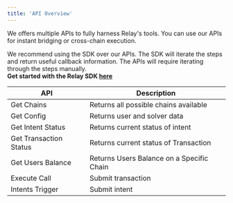 ```yaml
---
title: 'API Overview'
---
```

We offers multiple APIs to fully harness Relay's tools. You can use our APIs for instant bridging or cross-chain execution.

<Warning>We recommend using the SDK over our APIs. The SDK will iterate the steps and return useful callback information. The APIs will require iterating through the steps manually.<br/>
**Get started with the Relay SDK [here](https://docs.relay.link/references/sdk/getting-started)**</Warning>

| API | Description                           |
| -------- | ------------------------------------- |
|Get Chains|Returns all possible chains available|
|Get Config|Returns user and solver data|
|Get Intent Status|Returns current status of intent|
|Get Transaction Status|Returns current status of Transaction|
|Get Users Balance|Returns Users Balance on a Specific Chain|
|Execute Call|Submit transaction|
|Intents Trigger|Submit intent
